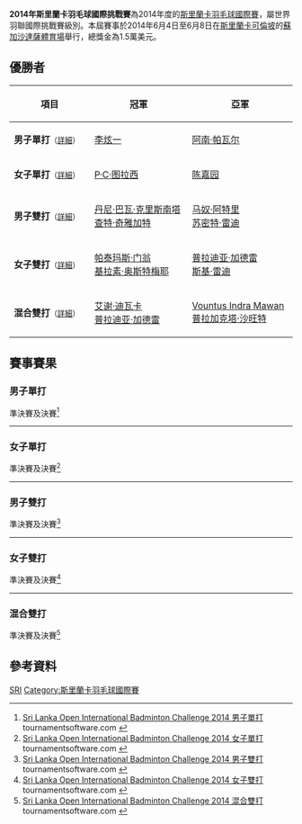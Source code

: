{{noteTA|G1=Badminton
|1=zh-cn:科伦坡; zh-sg:哥伦坡; zh-tw:可倫坡; zh-hk:哥林堡;}}
{{infobox badminton event
|name           = 2014年斯里蘭卡羽毛球國際挑戰賽
|image          = 
|size           = 
|caption        =
|dates          = 2014年6月4日－6月8日
|number_edition =
|level          = 4A
|prize_money    = 1.5萬美元
|location       = {{SRI}}[[可倫坡|可倫坡]]
|venue          = [[蘇加沙達薩體育場|蘇加沙達薩體育場]]
|previous       = 2006年斯里蘭卡羽毛球國際賽 
|next           = 2015年斯里蘭卡羽毛球國際挑戰賽
}}
'''2014年斯里蘭卡羽毛球國際挑戰賽'''為2014年度的[[斯里蘭卡羽毛球國際賽|斯里蘭卡羽毛球國際賽]]，屬世界羽聯國際挑戰賽級別。本屆賽事於2014年6月4日至6月8日在[[斯里蘭卡|斯里蘭卡]][[可倫坡|可倫坡]]的[[蘇加沙達薩體育場|蘇加沙達薩體育場]]舉行，總獎金為1.5萬美元。

== 優勝者 ==
{| class=wikitable style="font-size:small"
!width="200"|項目
!width="250"|冠軍
!width="250"|亞軍
|-
|'''男子單打'''<small>（[[#男子單打|詳細]]）</small>
|{{flagicon|KOR}} [[李炫一|李炫一]]
|{{flagicon|IND}} [[阿南·帕瓦尔|阿南·帕瓦尔]]
|-
|'''女子單打'''<small>（[[#女子單打|詳細]]）</small>
|{{flagicon|IND}} [[布滕普拉伊尔·钱德里卡·图拉西|P·C·图拉西]]
|{{flagicon|SIN}} [[陈嘉园|陈嘉园]]
|-
|'''男子雙打'''<small>（[[#男子雙打|詳細]]）</small>
|{{flagicon|SIN}} [[丹尼·巴瓦·克里斯南塔|丹尼·巴瓦·克里斯南塔]]<br/>{{flagicon|SIN}} [[查特·奇雅加特|查特·奇雅加特]]
|{{flagicon|IND}} [[马奴·阿特里|马奴·阿特里]]<br/>{{flagicon|IND}} [[苏密特·雷迪|苏密特·雷迪]]
|-
|'''女子雙打'''<small>（[[#女子雙打|詳細]]）</small>
|{{flagicon|THA}} [[帕泰玛斯·门翁|帕泰玛斯·门翁]]<br/>{{flagicon|THA}} [[基拉素·奥斯特梅耶|基拉素·奥斯特梅耶]]
|{{flagicon|IND}} [[普拉迪亚·加德雷|普拉迪亚·加德雷]]<br/>{{flagicon|IND}} [[斯基·雷迪|斯基·雷迪]]
|-
|'''混合雙打'''<small>（[[#混合雙打|詳細]]）</small>
|{{flagicon|IND}} [[艾谢·迪瓦卡|艾谢·迪瓦卡]]<br/>{{flagicon|IND}} [[普拉迪亚·加德雷|普拉迪亚·加德雷]]
|{{flagicon|MAS}} [[Vountus_Indra_Mawan|Vountus Indra Mawan]]<br/>{{flagicon|IND}} [[普拉加克塔·沙旺特|普拉加克塔·沙旺特]]
|}

== 賽事賽果 ==
=== 男子單打 ===
;準決賽及決賽<ref name="MS">[http://bwf.tournamentsoftware.com/sport/draw.aspx?id=7596546B-7F3D-499A-90E9-90806ECA6123&draw=1 Sri Lanka Open International Badminton Challenge 2014 男子單打] tournamentsoftware.com {{en}}</ref>
{{4TeamBracket-Tennis3-v2
| team-width=200
| RD1-seed1=1
| RD1-team1={{flagicon|IND}} [[普兰诺伊·哈塞纳·苏尼尔·库马尔|普蘭諾伊·H·S]]
| RD1-score1-1=10
| RD1-score1-2='''21
| RD1-score1-3=13
| RD1-seed2=
| RD1-team2='''{{flagicon|KOR}} [[李炫一|李炫一]]
| RD1-score2-1='''21
| RD1-score2-2=16
| RD1-score2-3='''21

| RD1-seed3=16
| RD1-team3={{flagicon|SRI}} [[迪奴卡·卡鲁纳拉特纳|迪奴卡·卡鲁纳拉特纳]]
| RD1-score3-1=15
| RD1-score3-2='''21
| RD1-score3-3=11
| RD1-seed4=2
| RD1-team4='''{{flagicon|IND}} [[阿南·帕瓦尔|阿南·帕瓦尔]]
| RD1-score4-1='''21
| RD1-score4-2=15
| RD1-score4-3='''21

| RD2-seed1=
| RD2-team1='''{{flagicon|KOR}} [[李炫一|李炫一]]
| RD2-score1-1=17
| RD2-score1-2='''21
| RD2-score1-3='''21
| RD2-seed2=2
| RD2-team2={{flagicon|IND}} [[阿南·帕瓦尔|阿南·帕瓦尔]]
| RD2-score2-1='''21
| RD2-score2-2=10
| RD2-score2-3=15
}}
----

=== 女子單打 ===
;準決賽及決賽<ref name="WS">[http://bwf.tournamentsoftware.com/sport/draw.aspx?id=7596546B-7F3D-499A-90E9-90806ECA6123&draw=3 Sri Lanka Open International Badminton Challenge 2014 女子單打] tournamentsoftware.com {{en}}</ref>
{{4TeamBracket-Tennis3-v2
| team-width=200
| RD1-seed1=6
| RD1-team1='''{{flagicon|IND}} [[布滕普拉伊尔·钱德里卡·图拉西|P·C·图拉西]]
| RD1-score1-1='''21
| RD1-score1-2='''21
| RD1-score1-3=
| RD1-seed2=Q
| RD1-team2={{flagicon|THA}} [[素尼达·革通|素尼达·革通]]
| RD1-score2-1=13
| RD1-score2-2=8
| RD1-score2-3=

| RD1-seed3=4
| RD1-team3='''{{flagicon|SIN}} [[陈嘉园|陈嘉园]]
| RD1-score3-1='''21
| RD1-score3-2='''21
| RD1-score3-3=
| RD1-seed4=8
| RD1-team4={{flagicon|TPE}} [[李佳馨|李佳馨]]
| RD1-score4-1=14
| RD1-score4-2=18
| RD1-score4-3=

| RD2-seed1=6
| RD2-team1='''{{flagicon|IND}} [[布滕普拉伊尔·钱德里卡·图拉西|P·C·图拉西]]
| RD2-score1-1=17
| RD2-score1-2='''21
| RD2-score1-3='''21
| RD2-seed2=4
| RD2-team2={{flagicon|SIN}} [[陈嘉园|陈嘉园]]
| RD2-score2-1='''21
| RD2-score2-2=15
| RD2-score2-3=18
}}
----

=== 男子雙打 ===
;準決賽及決賽<ref name="MD">[http://bwf.tournamentsoftware.com/sport/draw.aspx?id=7596546B-7F3D-499A-90E9-90806ECA6123&draw=5 Sri Lanka Open International Badminton Challenge 2014 男子雙打] tournamentsoftware.com {{en}}</ref>
{{4TeamBracket-Tennis3-v2
| team-width=200
| RD1-seed1=
| RD1-team1={{flagicon|THA}} [[瓦差拉·布拉那古埃|瓦差拉·布拉那古埃]]<br/> {{flagicon|THA}} [[特拉武特·波提恩|特拉武特·波提恩]]
| RD1-score1-1='''21
| RD1-score1-2=12
| RD1-score1-3=15
| RD1-seed2=5
| RD1-team2='''{{flagicon|SIN}} [[丹尼·巴瓦·克里斯南塔|丹尼·巴瓦·克里斯南塔]]<br/> {{flagicon|SIN}} [[查特·奇雅加特|查特·奇雅加特]]
| RD1-score2-1=17
| RD1-score2-2='''21
| RD1-score2-3='''21

| RD1-seed3=Q
| RD1-team3={{flagicon|TPE}} [[張瑄文|張瑄文]]<br/> {{flagicon|TPE}} [[林上凱|林上凱]]
| RD1-score3-1=12
| RD1-score3-2='''21
| RD1-score3-3=13
| RD1-seed4=2
| RD1-team4='''{{flagicon|IND}} [[马奴·阿特里|马奴·阿特里]]<br/> {{flagicon|IND}} [[苏密特·雷迪|苏密特·雷迪]]
| RD1-score4-1='''21
| RD1-score4-2=18
| RD1-score4-3='''21

| RD2-seed1=5
| RD2-team1='''{{flagicon|SIN}} [[丹尼·巴瓦·克里斯南塔|丹尼·巴瓦·克里斯南塔]]<br/> {{flagicon|SIN}} [[查特·奇雅加特|查特·奇雅加特]]
| RD2-score1-1='''21
| RD2-score1-2='''21
| RD2-score1-3=
| RD2-seed2=2
| RD2-team2={{flagicon|IND}} [[马奴·阿特里|马奴·阿特里]]<br/> {{flagicon|IND}} [[苏密特·雷迪|苏密特·雷迪]]
| RD2-score2-1=17
| RD2-score2-2=19
| RD2-score2-3=
}}
----

=== 女子雙打 ===
;準決賽及決賽<ref name="WD">[http://bwf.tournamentsoftware.com/sport/draw.aspx?id=7596546B-7F3D-499A-90E9-90806ECA6123&draw=7 Sri Lanka Open International Badminton Challenge 2014 女子雙打] tournamentsoftware.com {{en}}</ref>
{{4TeamBracket-Tennis3-v2
| team-width=200
| RD1-seed1=1
| RD1-team1={{flagicon|AUS}} [[唐鹤恬|唐鹤恬]]<br/> {{flagicon|AUS}} [[雷努加·韦兰|雷努加·韦兰]]
| RD1-score1-1=18
| RD1-score1-2=17
| RD1-score1-3=
| RD1-seed2=3
| RD1-team2='''{{flagicon|THA}} [[帕泰玛斯·门翁|帕泰玛斯·门翁]]<br/> {{flagicon|THA}} [[基拉素·奥斯特梅耶|基拉素·奥斯特梅耶]]
| RD1-score2-1='''21
| RD1-score2-2='''21
| RD1-score2-3=

| RD1-seed3=4
| RD1-team3='''{{flagicon|IND}} [[普拉迪亚·加德雷|普拉迪亚·加德雷]]<br/> {{flagicon|IND}} [[斯基·雷迪|斯基·雷迪]]
| RD1-score3-1=22
| RD1-score3-2='''21
| RD1-score3-3='''21
| RD1-seed4=2
| RD1-team4={{flagicon|THA}} [[宗功攀·吉迪特拉恭|宗功攀·吉迪特拉恭]]<br/> {{flagicon|THA}} [[拉温达·巴宗哉|拉温达·巴宗哉]]
| RD1-score4-1='''24
| RD1-score4-2=17
| RD1-score4-3=18

| RD2-seed1=3
| RD2-team1='''{{flagicon|THA}} [[帕泰玛斯·门翁|帕泰玛斯·门翁]]<br/> {{flagicon|THA}} [[基拉素·奥斯特梅耶|基拉素·奥斯特梅耶]]
| RD2-score1-1='''21
| RD2-score1-2='''21
| RD2-score1-3=
| RD2-seed2=4
| RD2-team2={{flagicon|IND}} [[普拉迪亚·加德雷|普拉迪亚·加德雷]]<br/> {{flagicon|IND}} [[斯基·雷迪|斯基·雷迪]]
| RD2-score2-1=14
| RD2-score2-2=17
| RD2-score2-3=
}}
----

=== 混合雙打 ===
;準決賽及決賽<ref name="XD">[http://bwf.tournamentsoftware.com/sport/draw.aspx?id=7596546B-7F3D-499A-90E9-90806ECA6123&draw=8 Sri Lanka Open International Badminton Challenge 2014 混合雙打] tournamentsoftware.com {{en}}</ref>
{{4TeamBracket-Tennis3-v2
| team-width=200
| RD1-seed1=
| RD1-team1='''{{flagicon|MAS}} [[Vountus_Indra_Mawan|Vountus Indra Mawan]]<br/> {{flagicon|IND}} [[普拉加克塔·沙旺特|普拉加克塔·沙旺特]]
| RD1-score1-1='''21
| RD1-score1-2='''21
| RD1-score1-3=
| RD1-seed2=
| RD1-team2={{flagicon|SIN}} [[骆建贤|骆建贤]]<br/> {{flagicon|SIN}} [[Dellis_Yuliana|Dellis Yuliana]]
| RD1-score2-1=10
| RD1-score2-2=9
| RD1-score2-3=

| RD1-seed3=4
| RD1-team3='''{{flagicon|IND}} [[艾谢·迪瓦卡|艾谢·迪瓦卡]]<br/> {{flagicon|IND}} [[普拉迪亚·加德雷|普拉迪亚·加德雷]]
| RD1-score3-1='''30
| RD1-score3-2='''21
| RD1-score3-3=
| RD1-seed4=2
| RD1-team4={{flagicon|IND}} [[阿伦·维什奴|阿伦·维什奴]]<br/> {{flagicon|IND}} [[阿帕娜·巴兰|阿帕娜·巴兰]]
| RD1-score4-1=28
| RD1-score4-2=11
| RD1-score4-3=

| RD2-seed1=
| RD2-team1={{flagicon|MAS}} [[Vountus_Indra_Mawan|Vountus Indra Mawan]]<br/> {{flagicon|IND}} [[普拉加克塔·沙旺特|普拉加克塔·沙旺特]]
| RD2-score1-1=16
| RD2-score1-2=18
| RD2-score1-3=
| RD2-seed2=4
| RD2-team2='''{{flagicon|IND}} [[艾谢·迪瓦卡|艾谢·迪瓦卡]]<br/> {{flagicon|IND}} [[普拉迪亚·加德雷|普拉迪亚·加德雷]]
| RD2-score2-1='''21
| RD2-score2-2='''21
| RD2-score2-3=
}}

== 參考資料 ==
{{Reflist}}

[[Category:2014年世界羽聯國際挑戰賽|SRI]]
[[Category:斯里蘭卡羽毛球國際賽|Category:斯里蘭卡羽毛球國際賽]]